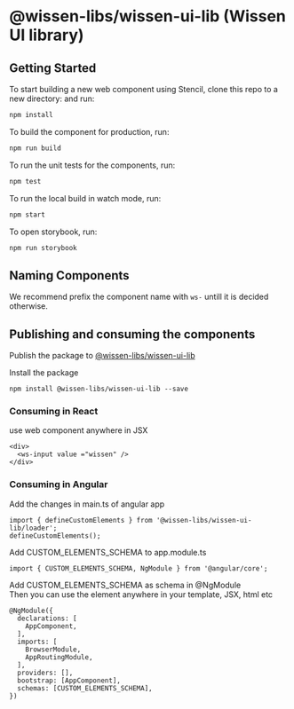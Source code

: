 
<Meta title="Wissen UI/Introduction" />

<style>
  {`
    .subheading {
      --mediumdark: '#999999';
      font-weight: 900;
      font-size: 13px;
      color: #999;
      letter-spacing: 6px;
      line-height: 24px;
      text-transform: uppercase;
      margin-bottom: 12px;
      margin-top: 40px;
    }

    .link-list {
      display: grid;
      grid-template-columns: 1fr;
      grid-template-rows: 1fr 1fr;
      row-gap: 10px;
    }

    @media (min-width: 620px) {
      .link-list {
        row-gap: 20px;
        column-gap: 20px;
        grid-template-columns: 1fr 1fr;
      }
    }

    @media all and (-ms-high-contrast:none) {
    .link-list {
        display: -ms-grid;
        -ms-grid-columns: 1fr 1fr;
        -ms-grid-rows: 1fr 1fr;
      }
    }

    .link-item {
      display: block;
      padding: 20px 30px 20px 15px;
      border: 1px solid #00000010;
      border-radius: 5px;
      transition: background 150ms ease-out, border 150ms ease-out, transform 150ms ease-out;
      color: #333333;
      display: flex;
      align-items: flex-start;
    }

    .link-item:hover {
      border-color: #1EA7FD50;
      transform: translate3d(0, -3px, 0);
      box-shadow: rgba(0, 0, 0, 0.08) 0 3px 10px 0;
    }

    .link-item:active {
      border-color: #1EA7FD;
      transform: translate3d(0, 0, 0);
    }

    .link-item strong {
      font-weight: 700;
      display: block;
      margin-bottom: 2px;
    }

    .link-item img {
      height: 40px;
      width: 40px;
      margin-right: 15px;
      flex: none;
    }

    .link-item span {
      font-size: 14px;
      line-height: 20px;
    }

    .tip {
      display: inline-block;
      border-radius: 1em;
      font-size: 11px;
      line-height: 12px;
      font-weight: 700;
      background: #E7FDD8;
      color: #66BF3C;
      padding: 4px 12px;
      margin-right: 10px;
      vertical-align: top;
    }

    .tip-wrapper {
      font-size: 13px;
      line-height: 20px;
      margin-top: 40px;
      margin-bottom: 40px;
    }

    .tip-wrapper code {
      font-size: 12px;
      display: inline-block;
    }
  `}
</style>

# @wissen-libs/wissen-ui-lib (Wissen UI library)

## Getting Started

To start building a new web component using Stencil, clone this repo to a new directory:
and run:

```bash
npm install
```

To build the component for production, run:

```bash
npm run build
```

To run the unit tests for the components, run:

```bash
npm test
```

To run the local build in watch mode, run:

```bash
npm start
```

To open storybook, run:

```bash
npm run storybook
```

## Naming Components

We recommend prefix the component name with `ws-` untill it is decided otherwise.

## Publishing and consuming the components

Publish the package to [@wissen-libs/wissen-ui-lib](https://www.npmjs.com/package/@wissen-libs/wissen-ui-lib)

Install the package
```
npm install @wissen-libs/wissen-ui-lib --save
```

### Consuming in React

use web component anywhere in JSX
```
<div>
  <ws-input value ="wissen" />
</div>
```

### Consuming in Angular

Add the changes in main.ts of angular app
```
import { defineCustomElements } from '@wissen-libs/wissen-ui-lib/loader';
defineCustomElements();
```

Add CUSTOM_ELEMENTS_SCHEMA to app.module.ts
```
import { CUSTOM_ELEMENTS_SCHEMA, NgModule } from '@angular/core';
```

Add CUSTOM_ELEMENTS_SCHEMA as schema in @NgModule  
Then you can use the element anywhere in your template, JSX, html etc

```
@NgModule({
  declarations: [
    AppComponent,
  ],
  imports: [
    BrowserModule,
    AppRoutingModule,
  ],
  providers: [],
  bootstrap: [AppComponent],
  schemas: [CUSTOM_ELEMENTS_SCHEMA],
})
```
